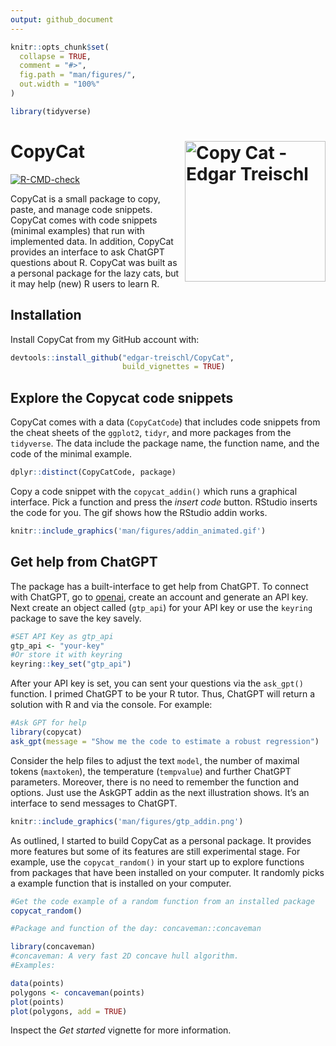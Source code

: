 ```yaml
---
output: github_document
---
```


<!-- README.md is generated from README.Rmd. Please edit that file -->

```r
knitr::opts_chunk$set(
  collapse = TRUE,
  comment = "#>",
  fig.path = "man/figures/",
  out.width = "100%"
)

library(tidyverse)

```

# CopyCat <img src="man/figures/logo.png" alt="Copy Cat - Edgar Treischl" align="right" width="225"/>

<!-- badges: start -->

[![R-CMD-check](https://github.com/edgar-treischl/CopyCat/actions/workflows/R-CMD-check.yaml/badge.svg)](https://github.com/edgar-treischl/CopyCat/actions/workflows/R-CMD-check.yaml)

<!-- badges: end -->

CopyCat is a small package to copy, paste, and manage code snippets. CopyCat comes with code snippets (minimal examples) that run with implemented data. In addition, CopyCat provides an interface to ask ChatGPT questions about R. CopyCat was built as a personal package for the lazy cats, but it may help (new) R users to learn R.

## Installation

Install CopyCat from my GitHub account with:

```r
devtools::install_github("edgar-treischl/CopyCat",
                         build_vignettes = TRUE)
```

## Explore the Copycat code snippets

CopyCat comes with a data (`CopyCatCode`) that includes code snippets from the cheat sheets of the `ggplot2`, `tidyr`, and more packages from the `tidyverse`. The data include the package name, the function name, and the code of the minimal example.

```r
dplyr::distinct(CopyCatCode, package)
```

Copy a code snippet with the `copycat_addin()` which runs a graphical interface. Pick a function and press the *insert code* button. RStudio inserts the code for you. The gif shows how the RStudio addin works.

```r
knitr::include_graphics('man/figures/addin_animated.gif')
```

## Get help from ChatGPT

The package has a built-interface to get help from ChatGPT. To connect with ChatGPT, go to [openai](https://openai.com/){.uri}, create an account and generate an API key. Next create an object called (`gtp_api`) for your API key or use the `keyring` package to save the key savely.

```r
#SET API Key as gtp_api
gtp_api <- "your-key"
#Or store it with keyring
keyring::key_set("gtp_api")
```

After your API key is set, you can sent your questions via the `ask_gpt()` function. I primed ChatGPT to be your R tutor. Thus, ChatGPT will return a solution with R and via the console. For example:

```r
#Ask GPT for help
library(copycat)
ask_gpt(message = "Show me the code to estimate a robust regression")
```


Consider the help files to adjust the text `model`, the number of maximal tokens (`maxtoken`), the temperature (`tempvalue`) and further ChatGPT parameters. Moreover, there is no need to remember the function and options. Just use the AskGPT addin as the next illustration shows. It's an interface to send messages to ChatGPT.

```r
knitr::include_graphics('man/figures/gtp_addin.png')
```

As outlined, I started to build CopyCat as a personal package. It provides more features but some of its features are still experimental stage. For example, use the `copycat_random()` in your start up to explore functions from packages that have been installed on your computer. It randomly picks a example function that is installed on your computer.

```r
#Get the code example of a random function from an installed package
copycat_random()
```


```r
#Package and function of the day: concaveman::concaveman 

library(concaveman)
#concaveman: A very fast 2D concave hull algorithm.
#Examples:

data(points)
polygons <- concaveman(points)
plot(points)
plot(polygons, add = TRUE)
```



Inspect the *Get started* vignette for more information.





